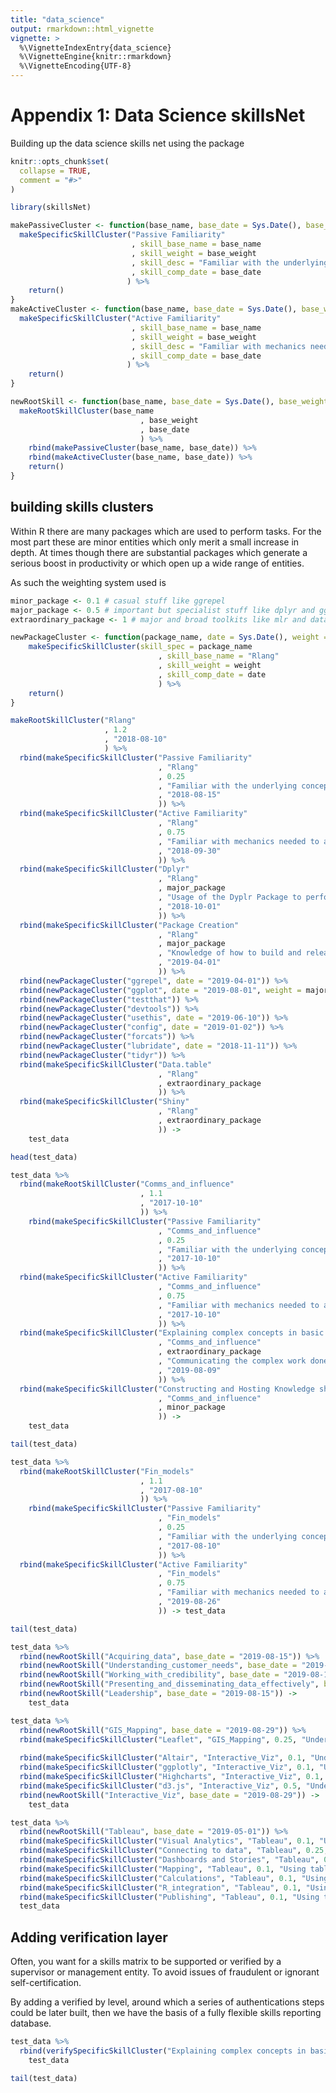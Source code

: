 ```yaml
---
title: "data_science"
output: rmarkdown::html_vignette
vignette: >
  %\VignetteIndexEntry{data_science}
  %\VignetteEngine{knitr::rmarkdown}
  %\VignetteEncoding{UTF-8}
---
```


# Appendix 1: Data Science skillsNet

Building up the data science skills net using the package


```r
knitr::opts_chunk$set(
  collapse = TRUE,
  comment = "#>"
)
```

```r
library(skillsNet)
```

```r
makePassiveCluster <- function(base_name, base_date = Sys.Date(), base_weight = 0.25){
  makeSpecificSkillCluster("Passive Familiarity"
                           , skill_base_name = base_name
                           , skill_weight = base_weight
                           , skill_desc = "Familiar with the underlying concepts and mechanical descriptions are not foreign"
                           , skill_comp_date = base_date
                          ) %>% 
    return()
}
makeActiveCluster <- function(base_name, base_date = Sys.Date(), base_weight = 0.75){
  makeSpecificSkillCluster("Active Familiarity"
                           , skill_base_name = base_name
                           , skill_weight = base_weight
                           , skill_desc = "Familiar with mechanics needed to achieve practical concepts and a source of further learning is known"
                           , skill_comp_date = base_date
                          ) %>% 
    return()
}

newRootSkill <- function(base_name, base_date = Sys.Date(), base_weight = 1.1){
  makeRootSkillCluster(base_name
                             , base_weight
                             , base_date
                             ) %>% 
    rbind(makePassiveCluster(base_name, base_date)) %>% 
    rbind(makeActiveCluster(base_name, base_date)) %>% 
    return()
}
```

## building skills clusters

Within R there are many packages which are used to perform tasks. For the most part these are minor entities which only merit a small increase in depth. At times though there are substantial packages which generate a serious boost in productivity or which open up a wide range of entities.

As such the weighting system used is 

```r
minor_package <- 0.1 # casual stuff like ggrepel
major_package <- 0.5 # important but specialist stuff like dplyr and ggplot
extraordinary_package <- 1 # major and broad toolkits like mlr and data.table
```

```r
newPackageCluster <- function(package_name, date = Sys.Date(), weight = minor_package){
    makeSpecificSkillCluster(skill_spec = package_name
                                 , skill_base_name = "Rlang"
                                 , skill_weight = weight
                                 , skill_comp_date = date
                                 ) %>% 
    return()
}
```

```r

makeRootSkillCluster("Rlang"
                     , 1.2
                     , "2018-08-10"
                     ) %>% 
  rbind(makeSpecificSkillCluster("Passive Familiarity"
                                 , "Rlang"
                                 , 0.25
                                 , "Familiar with the underlying concepts and mechanical descriptions are not foreign"
                                 , "2018-08-15"
                                 )) %>% 
  rbind(makeSpecificSkillCluster("Active Familiarity"
                                 , "Rlang"
                                 , 0.75
                                 , "Familiar with mechanics needed to achieve practical concepts and a source of further learning is known"
                                 , "2018-09-30"
                                 )) %>% 
  rbind(makeSpecificSkillCluster("Dplyr"
                                 , "Rlang"
                                 , major_package
                                 , "Usage of the Dyplr Package to perform the full range of data manipulation"
                                 , "2018-10-01"
                                 )) %>% 
  rbind(makeSpecificSkillCluster("Package Creation"
                                 , "Rlang"
                                 , major_package
                                 , "Knowledge of how to build and release packages for use in R"
                                 , "2019-04-01"
                                 )) %>% 
  rbind(newPackageCluster("ggrepel", date = "2019-04-01")) %>% 
  rbind(newPackageCluster("ggplot", date = "2019-08-01", weight = major_package)) %>% 
  rbind(newPackageCluster("testthat")) %>% 
  rbind(newPackageCluster("devtools")) %>% 
  rbind(newPackageCluster("usethis", date = "2019-06-10")) %>% 
  rbind(newPackageCluster("config", date = "2019-01-02")) %>% 
  rbind(newPackageCluster("forcats")) %>% 
  rbind(newPackageCluster("lubridate", date = "2018-11-11")) %>% 
  rbind(newPackageCluster("tidyr")) %>% 
  rbind(makeSpecificSkillCluster("Data.table"
                                 , "Rlang"
                                 , extraordinary_package
                                 )) %>% 
  rbind(makeSpecificSkillCluster("Shiny"
                                 , "Rlang"
                                 , extraordinary_package
                                 )) ->
    test_data
```




```r
head(test_data)
```



```r
test_data %>% 
  rbind(makeRootSkillCluster("Comms_and_influence"
                             , 1.1
                             , "2017-10-10"
                             )) %>% 
    rbind(makeSpecificSkillCluster("Passive Familiarity"
                                 , "Comms_and_influence"
                                 , 0.25
                                 , "Familiar with the underlying concepts and mechanical descriptions are not foreign"
                                 , "2017-10-10"
                                 )) %>% 
  rbind(makeSpecificSkillCluster("Active Familiarity"
                                 , "Comms_and_influence"
                                 , 0.75
                                 , "Familiar with mechanics needed to achieve practical concepts and a source of further learning is known"
                                 , "2017-10-10"
                                 )) %>% 
  rbind(makeSpecificSkillCluster("Explaining complex concepts in basic ways"
                                 , "Comms_and_influence"
                                 , extraordinary_package
                                 , "Communicating the complex work done in data science, such as analytical pipelines, data concerns and modelling decisions"
                                 , "2019-08-09" 
                                 )) %>% 
  rbind(makeSpecificSkillCluster("Constructing and Hosting Knowledge shares"
                                 , "Comms_and_influence"
                                 , minor_package
                                 )) -> 
    test_data
```

```r
tail(test_data)
```
```r
test_data %>% 
  rbind(makeRootSkillCluster("Fin_models"
                             , 1.1
                             , "2017-08-10"
                             )) %>% 
    rbind(makeSpecificSkillCluster("Passive Familiarity"
                                 , "Fin_models"
                                 , 0.25
                                 , "Familiar with the underlying concepts and mechanical descriptions are not foreign"
                                 , "2017-08-10"
                                 )) %>% 
  rbind(makeSpecificSkillCluster("Active Familiarity"
                                 , "Fin_models"
                                 , 0.75
                                 , "Familiar with mechanics needed to achieve practical concepts and a source of further learning is known"
                                 , "2019-08-26"
                                 )) -> test_data

tail(test_data)
```
```r
test_data %>% 
  rbind(newRootSkill("Acquiring_data", base_date = "2019-08-15")) %>% 
  rbind(newRootSkill("Understanding_customer_needs", base_date = "2019-08-15")) %>% 
  rbind(newRootSkill("Working_with_credibility", base_date = "2019-08-15")) %>% 
  rbind(newRootSkill("Presenting_and_disseminating_data_effectively", base_date = "2019-08-15")) %>% 
  rbind(newRootSkill("Leadership", base_date = "2019-08-15")) -> 
    test_data

```


```r
test_data %>% 
  rbind(newRootSkill("GIS_Mapping", base_date = "2019-08-29")) %>% 
  rbind(makeSpecificSkillCluster("Leaflet", "GIS_Mapping", 0.25, "Understanding the leaflet package, and the elements in it")) %>% 
  
  rbind(makeSpecificSkillCluster("Altair", "Interactive_Viz", 0.1, "Understanding the Altair package, and the elements in it")) %>% 
  rbind(makeSpecificSkillCluster("ggplotly", "Interactive_Viz", 0.1, "Understanding the ggplotly package, and the elements in it")) %>% 
  rbind(makeSpecificSkillCluster("Highcharts", "Interactive_Viz", 0.1, "Understanding the Highcharts package, and the elements in it")) %>% 
  rbind(makeSpecificSkillCluster("d3.js", "Interactive_Viz", 0.5, "Understanding the d3.js package, and the elements in it")) %>% 
  rbind(newRootSkill("Interactive_Viz", base_date = "2019-08-29")) -> 
    test_data


```

```r
test_data %>% 
  rbind(newRootSkill("Tableau", base_date = "2019-05-01")) %>% 
  rbind(makeSpecificSkillCluster("Visual Analytics", "Tableau", 0.1, "Using Tableau to present data visually: Intro")) %>% 
  rbind(makeSpecificSkillCluster("Connecting to data", "Tableau", 0.25, "The various methods of connecting to data in tableau", "2019-07-01")) %>% 
  rbind(makeSpecificSkillCluster("Dashboards and Stories", "Tableau", 0.1, "Using the Dashboards and Stories elements within tableau to stich multiple visual analytics elements together")) %>% 
  rbind(makeSpecificSkillCluster("Mapping", "Tableau", 0.1, "Using tableau to plot geographical elements of an analysis")) %>% 
  rbind(makeSpecificSkillCluster("Calculations", "Tableau", 0.1, "Using the internal calculation language in tableau")) %>% 
  rbind(makeSpecificSkillCluster("R_integration", "Tableau", 0.1, "Using R functions within tableau to perform complex processes")) %>% 
  rbind(makeSpecificSkillCluster("Publishing", "Tableau", 0.1, "Using tableau online and tableau server to publish work to remote entities")) ->
  test_data

```


## Adding verification layer

Often, you want for a skills matrix to be supported or verified by a supervisor or management entity. To avoid issues of fraudulent or ignorant self-certification. 

By adding a verified by level, around which a series of authentications steps could be later built, then we have the basis of a fully flexible skills reporting database. 


```r
test_data %>% 
  rbind(verifySpecificSkillCluster("Explaining complex concepts in basic ways", "Ace Bepson")) ->
    test_data
```


```r
tail(test_data)
```


